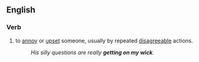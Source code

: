 ==English==

===Verb===
{{infl|en|verb|head=[[get]] [[on]] someone's [[wick]]}}

# {{idiomatic|British}} to [[annoy]] or [[upset]] someone, usually by repeated [[disagreeable]] actions.
#:''His silly questions are really '''getting on my wick'''.''